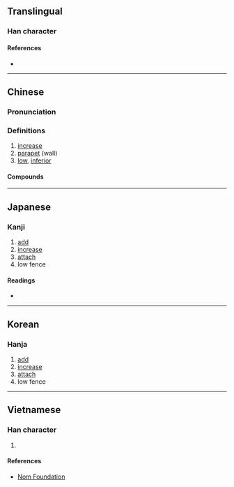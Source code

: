 {{character info/new}}
==Translingual==

===Han character===
{{Han char|rn=32|rad=土|as=08|sn=11|four=46140|canj=GHWJ|ids=⿰土卑}}

====References====
* {{Han ref|kx=0230.290|dkj=05167|dj=0466.330|hdz=10454.050|uh=57E4|ud=22500|bh=B0F1|bd=45297}}

----

==Chinese==
{{zh-forms}}

===Pronunciation===
{{zh-pron
|m=pí
|m-s=
|dg=
|c=pei4
|c-t=
|g=
|h=pfs=
|j=
|mb=
|md=
|mn=pi
|mn-t=
|w=
|x=
|mc=y
|oc=y
|cat=n
}}

{{attention|yue|Cantonese pronunciation 'pei4' not found in the entry 埤.}}
===Definitions===
{{zh-hanzi}}

# [[increase]]
# [[parapet]] (wall)
# [[low]], [[inferior]]

====Compounds====
{{zh-der|埤堄|大埤湖|埤雅|埤溼|埤頭鄉|虎頭埤}}

----

==Japanese==

===Kanji===
{{ja-kanji|grade=|rs=土08}}

# [[add]]
# [[increase]]
# [[attach]]
# low fence

====Readings====
* {{ja-readings|on=[[ひ]] (hi), [[び]] (bi), [[へい]] (hei)|kun=[[ます]] (masu), [[あたへる]] (ataheru), [[たすける]] (tasukeru), [[ひくいひめがき]] (hikuihimegaki)}}

----

==Korean==

===Hanja===
{{ko-hanja|hangeul=비|rv=bi|mr=pi}}

# [[add]]
# [[increase]]
# [[attach]]
# low fence

----

==Vietnamese==

===Han character===
{{vi-hantu|[[bì]]|rs=土08}}

# {{defn|lang=vi|sort=土08}}

====References====
* [http://nomfoundation.org/common/nom_details.php?codepoint=57e4 Nom Foundation]